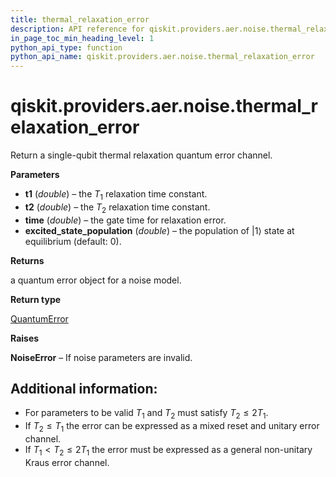 ```yaml
---
title: thermal_relaxation_error
description: API reference for qiskit.providers.aer.noise.thermal_relaxation_error
in_page_toc_min_heading_level: 1
python_api_type: function
python_api_name: qiskit.providers.aer.noise.thermal_relaxation_error
---
```


# qiskit.providers.aer.noise.thermal\_relaxation\_error

<Function id="qiskit.providers.aer.noise.thermal_relaxation_error" github="https://github.com/qiskit/qiskit-aer/tree/stable/0.9/qiskit/providers/aer/noise/errors/standard_errors.py" signature="thermal_relaxation_error(t1, t2, time, excited_state_population=0)">
  Return a single-qubit thermal relaxation quantum error channel.

  **Parameters**

  *   **t1** (*double*) – the $T_1$ relaxation time constant.
  *   **t2** (*double*) – the $T_2$ relaxation time constant.
  *   **time** (*double*) – the gate time for relaxation error.
  *   **excited\_state\_population** (*double*) – the population of $|1\rangle$ state at equilibrium (default: 0).

  **Returns**

  a quantum error object for a noise model.

  **Return type**

  [QuantumError](qiskit.providers.aer.noise.QuantumError "qiskit.providers.aer.noise.QuantumError")

  **Raises**

  **NoiseError** – If noise parameters are invalid.

  ## Additional information:

  *   For parameters to be valid $T_1$ and $T_2$ must satisfy $T_2 \le 2 T_1$.
  *   If $T_2 \le T_1$ the error can be expressed as a mixed reset and unitary error channel.
  *   If $T_1 < T_2 \le 2 T_1$ the error must be expressed as a general non-unitary Kraus error channel.
</Function>

